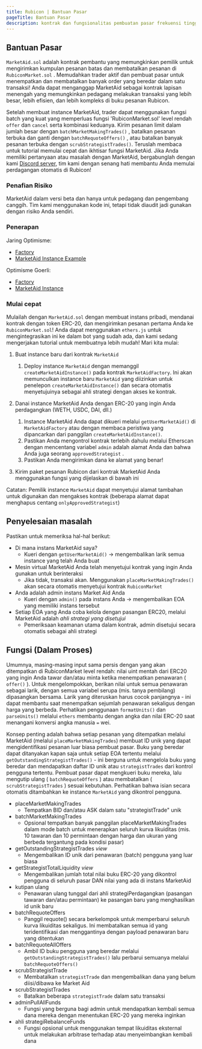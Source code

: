 ```yaml
---
title: Rubicon | Bantuan Pasar
pageTitle: Bantuan Pasar
description: kontrak dan fungsionalitas pembuatan pasar frekuensi tinggi on-chain untuk Rubicon
---
```


## Bantuan Pasar

`MarketAid.sol` adalah kontrak pembantu yang memungkinkan pemilik untuk mengirimkan kumpulan pesanan batas dan membatalkan pesanan di `RubiconMarket.sol` . Memudahkan trader aktif dan pembuat pasar untuk menempatkan dan membatalkan banyak order yang beredar dalam satu transaksi! Anda dapat menganggap MarketAid sebagai kontrak lapisan menengah yang memungkinkan pedagang melakukan transaksi yang lebih besar, lebih efisien, dan lebih kompleks di buku pesanan Rubicon.

Setelah membuat instance MarketAid, trader dapat menggunakan fungsi batch yang kuat yang memperluas fungsi 'RubiconMarket.sol' level rendah `offer` dan `cancel` serta kombinasi keduanya. Kirim pesanan limit dalam jumlah besar dengan `batchMarketMakingTrades()` , batalkan pesanan terbuka dan ganti dengan `batchRequoteOffers()` , atau batalkan banyak pesanan terbuka dengan `scrubStrategistTrades()`. Teruslah membaca untuk tutorial memulai cepat dan ikhtisar fungsi MarketAid. Jika Anda memiliki pertanyaan atau masalah dengan MarketAid, bergabunglah dengan kami [Discord server](https://discord.com/invite/E7pS24J), tim kami dengan senang hati membantu Anda memulai perdagangan otomatis di Rubicon!

### Penafian Risiko

MarketAid dalam versi beta dan hanya untuk pedagang dan pengembang canggih. Tim kami menggunakan kode ini, tetapi tidak diaudit jadi gunakan dengan risiko Anda sendiri.

### Penerapan

Jaring Optimisme:

- [Factory](https://optimistic.etherscan.io/address/0x267D94C6e67e4436EFfE092b08d040cFF36B2DA7)
- [MarketAid Instance Example](https://optimistic.etherscan.io/address/0x40e20121f46237Ae5d6822fd75847CedD17c449F)

Optimisme Goerli:

- [Factory](https://goerli-optimism.etherscan.io/address/0x6838dd21aa01Bde8E600d499A95f9AE02f2bB376)
- [MarketAid Instance](https://goerli-optimism.etherscan.io/address/0xd3757c79df77cfac54501b5dadf7ec47a38e1a65)

### Mulai cepat

Mulailah dengan `MarketAid.sol` dengan membuat instans pribadi, mendanai kontrak dengan token ERC-20, dan mengirimkan pesanan pertama Anda ke `RubiconMarket.sol`! Anda dapat menggunakan `ethers.js` untuk mengintegrasikan ini ke dalam bot yang sudah ada, dan kami sedang mengerjakan tutorial untuk membuatnya lebih mudah! Mari kita mulai:

1. Buat instance baru dari kontrak `MarketAid`
   1. Deploy instance `MarketAid` dengan memanggil `createMarketAidInstance()` pada kontrak `MarketAidFactory`. Ini akan memunculkan instance baru `MarketAid` yang diizinkan untuk penelepon `createMarketAidInstance()` dan secara otomatis menyetujuinya sebagai ahli strategi dengan akses ke kontrak.
2. Danai instance MarketAid Anda dengan ERC-20 yang ingin Anda perdagangkan (WETH, USDC, DAI, dll.)

   1. Instance MarketAid Anda dapat dikueri melalui `getUserMarketAid()` di `MarketAidFactory` atau dengan membaca peristiwa yang dipancarkan dari panggilan `createMarketAidInstance()`.
   2. Pastikan Anda mengontrol kontrak terlebih dahulu melalui Etherscan dengan mencentang variabel `admin` adalah alamat Anda dan bahwa Anda juga seorang `approvedStrategist` .
   3. Pastikan Anda mengirimkan dana ke alamat yang benar!

3. Kirim paket pesanan Rubicon dari kontrak MarketAid Anda menggunakan fungsi yang dijelaskan di bawah ini

Catatan: Pemilik instance `MarketAid` dapat menyetujui alamat tambahan untuk digunakan dan mengakses kontrak (beberapa alamat dapat menghapus centang `onlyApprovedStrategist`)

## Penyelesaian masalah

Pastikan untuk memeriksa hal-hal berikut:

- Di mana instans MarketAid saya?
  - Kueri dengan `getUserMarketAid()` -> mengembalikan larik semua instance yang telah Anda buat
- Mesin virtual MarketAid Anda telah menyetujui kontrak yang ingin Anda gunakan untuk berinteraksi
  - Jika tidak, transaksi akan. Menggunakan `placeMarketMakingTrades()` akan secara otomatis menyetujui kontrak `RubiconMarket`
- Anda adalah admin instans Market Aid Anda
  - Kueri dengan `admin()` pada instans Anda -> mengembalikan EOA yang memiliki instans tersebut
- Setiap EOA yang Anda coba kelola dengan pasangan ERC20, melalui MarketAid adalah _ahli strategi yang disetujui_
  - Pemeriksaan keamanan utama dalam kontrak, admin disetujui secara otomatis sebagai ahli strategi

## Fungsi (Dalam Proses)

Umumnya, masing-masing input sama persis dengan yang akan ditempatkan di RubiconMarket level rendah: nilai uint mentah dari ERC20 yang ingin Anda tawar dan/atau minta ketika menempatkan penawaran ( `offer()` ). Untuk mengelompokkan, berikan nilai untuk semua penawaran sebagai larik, dengan semua variabel serupa (mis. tanya pembilang) dipasangkan bersama. Larik yang diteruskan harus cocok panjangnya - ini dapat membantu saat menempatkan sejumlah penawaran sekaligus dengan harga yang berbeda. Perhatikan penggunaan `formatUnits()` dan `parseUnits()` melalui `ethers` membantu dengan angka dan nilai ERC-20 saat menangani konversi angka manusia `=` wei.

Konsep penting adalah bahwa setiap pesanan yang ditempatkan melalui MarketAid (melalui `placeMarketMakingTrades`) membuat ID unik yang dapat mengidentifikasi pesanan luar biasa pembuat pasar. Buku yang beredar dapat ditanyakan kapan saja untuk setiap EOA tertentu melalui `getOutstandingStrategistTrades()` - ini berguna untuk mengelola buku yang beredar dan mendapatkan daftar ID unik atau `strategistTrades` dari kontrol pengguna tertentu. Pembuat pasar dapat mengkueri buku mereka, lalu mengutip ulang ( `batchRequoteOffers` ) atau membatalkan ( `scrubStrategistTrades` ) sesuai kebutuhan. Perhatikan bahwa isian secara otomatis ditambahkan ke instance `MarketAid` yang dikontrol pengguna.

- placeMarketMakingTrades
  - Tempatkan BID dan/atau ASK dalam satu "strategistTrade" unik
- batchMarketMakingTrades
  - Opsional tempatkan banyak panggilan placeMarketMakingTrades dalam mode batch untuk menerapkan seluruh kurva likuiditas (mis. 10 tawaran dan 10 permintaan dengan harga dan ukuran yang berbeda tergantung pada kondisi pasar)
- getOutstandingStrategistTrades _view_
  - Mengembalikan ID unik dari penawaran (batch) pengguna yang luar biasa
- getStrategistTotalLiquidity _view_
  - Mengembalikan jumlah total nilai buku ERC-20 yang dikontrol pengguna di seluruh pasar DAN nilai yang ada di instans MarketAid
- kutipan ulang
  - Penawaran ulang tunggal dari ahli strategiPerdagangkan (pasangan tawaran dan/atau permintaan) ke pasangan baru yang menghasilkan id unik baru
- batchRequoteOffers
  - Panggil requote() secara berkelompok untuk memperbarui seluruh kurva likuiditas sekaligus. Ini membatalkan semua id yang teridentifikasi dan menggantinya dengan payload penawaran baru yang ditentukan
- batchRequoteAllOffers
  - Ambil ID buku pengguna yang beredar melalui `getOutstandingStrategistTrades()` lalu perbarui semuanya melalui `batchRequoteOffers()`
- scrubStrategistTrade
  - Membatalkan `strategistTrade` dan mengembalikan dana yang belum diisi/dibawa ke Market Aid
- scrubStrategistTrades
  - Batalkan beberapa `strategistTrade` dalam satu transaksi
- adminPullAllFunds
  - Fungsi yang berguna bagi admin untuk mendapatkan kembali semua dana mereka dengan menentukan ERC-20 yang mereka inginkan
- ahli strategiRebalanceFunds
  - Fungsi opsional untuk menggunakan tempat likuiditas eksternal untuk melakukan arbitrase terhadap atau menyeimbangkan kembali dana